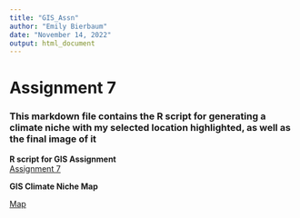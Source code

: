 ```yaml
---
title: "GIS_Assn"
author: "Emily Bierbaum"
date: "November 14, 2022"
output: html_document
---
```


# **Assignment 7** 
### This markdown file contains the R script for generating a climate niche with my selected location highlighted, as well as the final image of it



**R script for GIS Assignment**   
[Assignment 7](GIS.R)
  
**GIS Climate Niche Map**
  
[Map](GIS_Lessons/Assn7.jpeg)